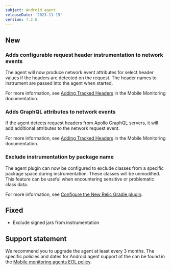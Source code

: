 ```yaml
---
subject: Android agent
releaseDate: '2023-11-15'
version: 7.2.0
---
```


## New

### Adds configurable request header instrumentation to network events

The agent will now produce network event attributes for select header values if the headers are detected on the request. The header names to instrument are passed into the agent when started.

For more information, see [Adding Tracked Headers](https://docs.newrelic.com/docs/mobile-monitoring/new-relic-mobile/mobile-sdk/add-tracked-headers) in the Mobile Monitoring documentation.

### Adds GraphQL attributes to network events

If the agent detects request headers from Apollo GraphQL servers, it will add additional attributes to the network request event.

For more information, see [Adding Tracked Headers](https://docs.newrelic.com/docs/mobile-monitoring/new-relic-mobile/mobile-sdk/add-tracked-headers) in the Mobile Monitoring documentation.

### Exclude instrumentation by package name

The agent plugin can now be configured to exclude classes from a specific package space during instrumentation. These classes will be unmodified. This feature can be useful when encountering sensitive or problematic class data.

For more information, see [Configure the New Relic Gradle plugin](https://docs.newrelic.com/docs/mobile-monitoring/new-relic-mobile-android/install-configure/configure-new-relic-gradle-plugin/).

## Fixed

* Exclude signed jars from instrumentation

## Support statement

We recommend you to upgrade the agent at least every 3 months. The specific policies and dates for Android agent support of the can be found in the [Mobile monitoring agents EOL policy](/docs/mobile-monitoring/new-relic-mobile/get-started/mobile-agents-eol-policy/#android-eol).
